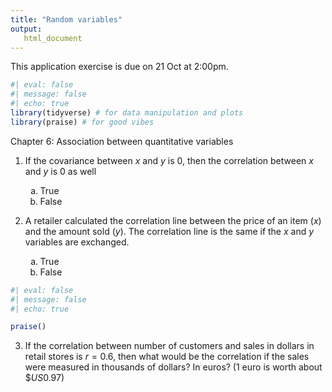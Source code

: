 ```yaml
---
title: "Random variables"
output: 
   html_document
---
```


::: callout-important
This application exercise is due on 21 Oct at 2:00pm.
:::

```r
#| eval: false
#| message: false
#| echo: true
library(tidyverse) # for data manipulation and plots
library(praise) # for good vibes
```

Chapter 6: Association between quantitative variables

1.  If the covariance between $x$ and $y$ is $0$, then the correlation between $x$ and $y$ is $0$ as well

    a.  True
    b.  False

2.  A retailer calculated the correlation line between the price of an item ($x$) and the amount sold ($y$). The correlation line is the same if the $x$ and $y$ variables are exchanged.

    a.  True
    b.  False
    

```r
#| eval: false
#| message: false
#| echo: true

praise()
```

3.  If the correlation between number of customers and sales in dollars in retail stores is $r=0.6$, then what would be the correlation if the sales were measured in thousands of dollars? In euros? (1 euro is worth about $\$US0.97$)


